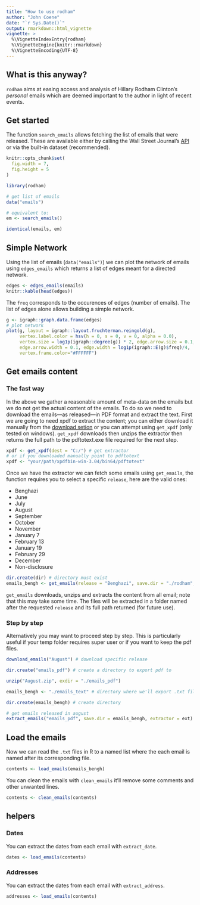 ```yaml
---
title: "How to use rodham"
author: "John Coene"
date: "`r Sys.Date()`"
output: rmarkdown::html_vignette
vignette: >
  %\VignetteIndexEntry{rodham}
  %\VignetteEngine{knitr::rmarkdown}
  %\VignetteEncoding{UTF-8}
---
```


## What is this anyway?

`rodham` aims at easing access and analysis of Hillary Rodham Clinton's *personal* emails which are deemed important to the author in light of recent events.

## Get started

The function `search_emails` allows fetching the list of emails that were released. These are available either by calling the Wall Street Journal's [API](http://graphics.wsj.com/hillary-clinton-email-documents/) or via the built-in dataset (recommended).

```r
knitr::opts_chunk$set(
  fig.width = 7,
  fig.height = 5
)
```

```r
library(rodham)

# get list of emails
data("emails")

# equivalent to:
em <- search_emails()

identical(emails, em)
```

## Simple Network

Using the list of emails (`data("emails")`) we can plot the network of emails using `edges_emails` which returns a list of edges meant for a directed network.

```r
edges <- edges_emails(emails)
knitr::kable(head(edges))
```

The `freq` corresponds to the occurences of edges (number of emails). The list of edges alone allows building a simple network.

```r
g <- igraph::graph.data.frame(edges)
# plot network
plot(g, layout = igraph::layout.fruchterman.reingold(g),
     vertex.label.color = hsv(h = 0, s = 0, v = 0, alpha = 0.0), 
     vertex.size = log1p(igraph::degree(g)) * 2, edge.arrow.size = 0.1, 
     edge.arrow.width = 0.1, edge.width = log1p(igraph::E(g)$freq)/4,
     vertex.frame.color="#FFFFFF")
```

## Get emails content

### The fast way

In the above we gather a reasonable amount of meta-data on the emails but we do not get the actual content of the emails. To do so we need to download the emails---as released---in PDF format and extract the text. First we are going to need xpdf to extract the content; you can either download it manually from the [download setion](www.foolabs.com/xpdf/download.html) or you can attempt using  `get_xpdf` (only tested on windows).
`get_xpdf` downloads then unzips the extractor then returns the full path to the pdftotext.exe file required for the next step.

```r
xpdf <- get_xpdf(dest = "C:/") # get extractor
# or if you downloaded manually point to pdftotext
xpdf <- "your/path/xpdfbin-win-3.04/bin64/pdftotext"
```

Once we have the extractor we can fetch some emails using `get_emails`, the function requires you to select a specific `release`, here are the valid ones:

* Benghazi
* June
* July
* August
* September
* October
* November
* January 7
* February 13
* January 19
* February 29
* December
* Non-disclosure

```r
dir.create(dir) # directory must exist
emails_bengh <- get_emails(release = "Benghazi", save.dir = "./rodham", extractor = xpdf)
```

`get_emails` downloads, unzips and extracts the content from all email; note that this may take some time. The files will be extracted in a folder named after the requested `release` and its full path returned (for future use).

### Step by step

Alternatively you may want to proceed step by step. This is particularly useful if your temp folder requires super user or if you want to keep the pdf files.

```r
download_emails("August") # download specific release

dir.create("emails_pdf") # create a directory to export pdf to

unzip("August.zip", exdir = "./emails_pdf")

emails_bengh <- "./emails_text" # directory where we'll export .txt files

dir.create(emails_bengh) # create directory

# get emails released in august
extract_emails("emails_pdf", save.dir = emails_bengh, extractor = ext)
```

## Load the emails

Now we can read the `.txt` files in R to a named list where the each email is named after its corresponding file.

```r
contents <- load_emails(emails_bengh)
```

You can clean the emails with `clean_emails` it'll remove some comments and other unwanted lines.

```r
contents <- clean_emails(contents)
```

## helpers

### Dates

You can extract the dates from each email with `extract_date`.

```r
dates <- load_emails(contents)
```

### Addresses

You can extract the dates from each email with `extract_address`.

```r
addresses <- load_emails(contents)
```
